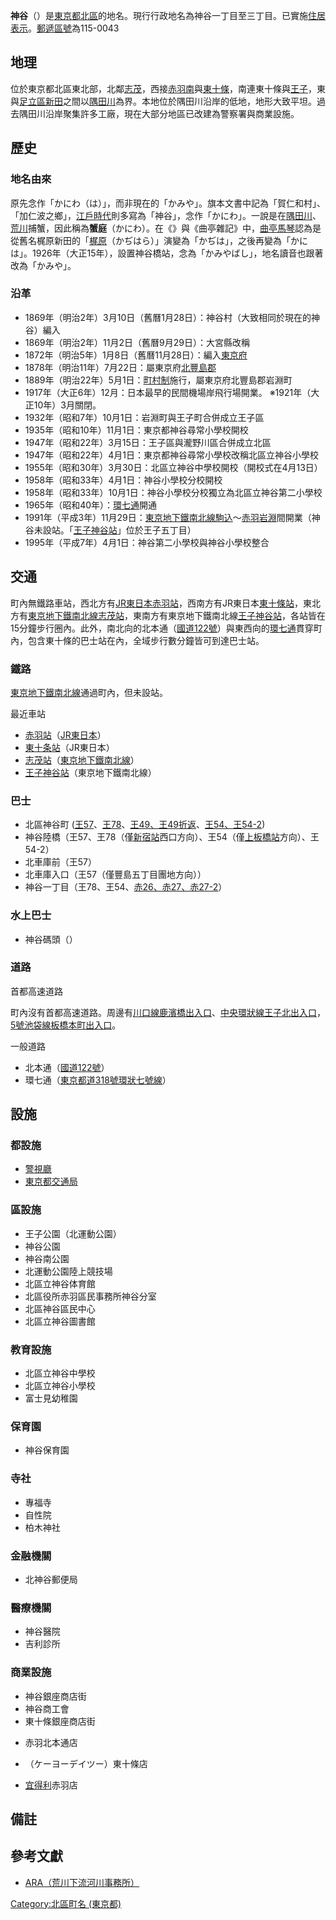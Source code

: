 {{Pathnav|日本|東京都|[[北區_(東京都)|北區]]|'''神谷'''|hide=y|frame=1}}
{{Infobox Settlement
|official_name = 神谷
|native_name =
|settlement_type = [[町|町]]
|image_skyline =
|imagesize =
|image_caption =
|image_flag =
|image_seal =
| image_map =
| map_caption =
| pushpin_map =
|subdivision_type = [[國家|國家]]
|subdivision_name = [[File:Flag_of_Japan.svg|border]] [[日本|日本]]
|subdivision_type1 = [[都道府縣|都道府縣]]
|subdivision_name1 = [[File:Flag_of_Tokyo_Prefecture.svg|25px]] [[東京都|東京都]]
|subdivision_type2 = [[東京都區部|特別區]]
|subdivision_name2 = [[File:Flag_of_Kita,_Tokyo.svg|25px]] [[北區_(東京都)|北區]]
|established_title =
|established_date =
|government_type =
|leader_title =
|leader_name =
|area_magnitude =
|area_total_sq_mi =
|area_total_km2 = 0.749
|area_land_sq_mi =
|area_land_km2 =
|area_urban_sq_mi =
|area_urban_km2 =
|area_metro_km2 =
|area_metro_sq_mi =
|population_as_of= 2013年（平成25年）11月1日
|population_footnotes = <ref>[http://www.city.kita.tokyo.jp/docs/digital/998/atts/099825/attachment/attachment.xls 人口統計表（平成25年11月1日現在）｜東京都北区] {{webarchive|url=https://web.archive.org/web/20131113115003/http://www.city.kita.tokyo.jp/docs/digital/998/atts/099825/attachment/attachment.xls |date=2013-11-13 }}</ref>
|population_total = 15397
|population_urban =
|population_metro =
|population_density_sq_mi =
|population_density_km2 = auto
| timezone = [[日本標準時間|JST]]
| utc_offset = +9
|timezone_DST =
|utc_offset_DST =
|latd=|latm=|lats=|latNS=
|longd=|longm=|longs=|longEW=
|elevation_footnotes=
|elevation_m =
|elevation_ft =
|postal_code_type = [[郵遞區號|郵遞區號]]
|postal_code = 115-0043
|area_code =
|website =
|footnotes =
}}
'''神谷'''（{{jpn|j=神谷|hg=かみや|rm=Kamiya|f=y}}）是[[東京都|東京都]][[北區_(東京都)|北區]]的地名。現行行政地名為神谷一丁目至三丁目。已實施[[住居表示|住居表示]]。[[郵遞區號|郵遞區號]]為115-0043

== 地理 ==
位於東京都北區東北部，北鄰[[志茂|志茂]]，西接[[赤羽南|赤羽南]]與[[東十條|東十條]]，南連東十條與[[王子_(東京都北區)|王子]]，東與[[足立區|足立區]][[新田_(足立區)|新田]]之間以[[隅田川|隅田川]]為界。本地位於隅田川沿岸的低地，地形大致平坦。過去隅田川沿岸聚集許多工廠，現在大部分地區已改建為警察署與商業設施。

== 歷史 ==
=== 地名由來 ===
原先念作「かにわ（は）」，而非現在的「かみや」。旗本文書中記為「賀仁和村」、「加仁波之鄉」，[[江戶時代|江戶時代]]則多寫為「神谷」，念作「かにわ」。一說是在[[隅田川|隅田川]]、[[荒川_(關東)|荒川]]捕蟹，因此稱為'''蟹庭'''（かにわ）。在《{{link-ja|兔園小說|兎園会}}》與《曲亭雜記》中，[[曲亭馬琴|曲亭馬琴]]認為是從舊名梶原新田的「[[梶原站|梶原]]（かぢはら）」演變為「かぢは」，之後再變為「かには」。1926年（大正15年），{{link-ja|王子電氣軌道|王子電気軌道}}設置神谷橋站，念為「かみやばし」，地名讀音也跟著改為「かみや」。

=== 沿革 ===
* 1869年（明治2年）3月10日（舊曆1月28日）：神谷村（大致相同於現在的神谷）編入{{link-ja|大宮縣|浦和県}}
* 1869年（明治2年）11月2日（舊曆9月29日）：大宮縣改稱{{link-ja|浦和縣|浦和県}}
* 1872年（明治5年）1月8日（舊曆11月28日）：編入[[東京府|東京府]]
* 1878年（明治11年）7月22日：屬東京府[[北豐島郡|北豐島郡]]
* 1889年（明治22年）5月1日：[[町村制|町村制]]施行，屬東京府北豐島郡岩淵町
* 1917年（大正6年）12月：日本最早的民間機場岸飛行場開業。 ※1921年（大正10年）3月關閉。
* 1932年（昭和7年）10月1日：岩淵町與王子町合併成立王子區
* 1935年（昭和10年）11月1日：東京都神谷尋常小學校開校
* 1947年（昭和22年）3月15日：王子區與瀧野川區合併成立北區
* 1947年（昭和22年）4月1日：東京都神谷尋常小學校改稱北區立神谷小學校
* 1955年（昭和30年）3月30日：北區立神谷中學校開校（開校式在4月13日）
* 1958年（昭和33年）4月1日：神谷小學校分校開校
* 1958年（昭和33年）10月1日：神谷小學校分校獨立為北區立神谷第二小學校
* 1965年（昭和40年）：[[東京都道318號環狀七號線|環七通]]開通
* 1991年（平成3年）11月29日：[[東京地下鐵南北線|東京地下鐵南北線]][[駒込站|駒込]]～[[赤羽岩淵站|赤羽岩淵]]間開業（神谷未設站。「[[王子神谷站|王子神谷站]]」位於王子五丁目）
* 1995年（平成7年）4月1日：神谷第二小學校與神谷小學校整合

== 交通 ==
町內無鐵路車站，西北方有[[東日本旅客鐵道|JR東日本]][[赤羽站|赤羽站]]，西南方有JR東日本[[東十條站|東十條站]]，東北方有[[東京地下鐵南北線|東京地下鐵南北線]][[志茂站|志茂站]]，東南方有東京地下鐵南北線[[王子神谷站|王子神谷站]]，各站皆在15分鐘步行圈內。此外，南北向的北本通（[[國道122號|國道122號]]）與東西向的[[東京都道318號環狀七號線|環七通]]貫穿町內，包含東十條的巴士站在內，全域步行數分鐘皆可到達巴士站。
=== 鐵路 ===
[[東京地下鐵南北線|東京地下鐵南北線]]通過町內，但未設站。

最近車站
* [[赤羽站|赤羽站]]（[[東日本旅客鐵道|JR東日本]]）
* [[東十条站|東十条站]]（JR東日本）
* [[志茂站|志茂站]]（[[東京地下鐵南北線|東京地下鐵南北線]]）
* [[王子神谷站|王子神谷站]]（東京地下鐵南北線）

=== 巴士 ===
* 北區神谷町 ([[都營巴士北營業所#王57系統|王57]]、[[都營巴士杉並支所#王78系統|王78]]、[[都營巴士千住營業所#王49系統|王49、王49折返]]、[[國際興業巴士練馬營業所#王子站～上板橋站線|王54、王54-2]])
* 神谷陸橋（王57、王78（僅[[新宿站|新宿站]]西口方向）、王54（僅[[上板橋站|上板橋站]]方向）、王54-2）
* 北車庫前（王57）
* 北車庫入口（王57（僅豐島五丁目團地方向））
* 神谷一丁目（王78、王54、[[國際興業巴士赤羽營業所#赤羽站～環七～西新井站、舍人線|赤26、赤27、赤27-2]]）

=== 水上巴士 ===
* 神谷碼頭（{{link-ja|東京水邊線|東京水辺ライン}}）

=== 道路 ===
;首都高速道路
町內沒有首都高速道路。周邊有[[首都高速川口線|川口線]][[鹿濱橋出入口|鹿濱橋出入口]]、[[首都高速中央環狀線|中央環狀線]][[王子北出入口|王子北出入口]]，[[首都高速5號池袋線|5號池袋線]][[板橋本町出入口|板橋本町出入口]]。
;一般道路
* 北本通（[[國道122號|國道122號]]）
* 環七通（[[東京都道318號環狀七號線|東京都道318號環狀七號線]]）

== 設施 ==
=== 都設施 ===
* [[警視廳|警視廳]]{{link-ja|赤羽警察署|赤羽警察署}}
* [[東京都交通局|東京都交通局]]{{link-ja|都營巴士北營業所|都営バス北営業所|北自動車營業所}}

=== 區設施 ===
* 王子公園（北運動公園）
* 神谷公園
* 神谷南公園
* 北運動公園陸上競技場
* 北區立神谷体育館
* 北區役所赤羽區民事務所神谷分室
* 北區神谷區民中心
* 北區立神谷圖書館

=== 教育設施 ===
* 北區立神谷中學校
* 北區立神谷小學校
* 富士見幼稚園

=== 保育園 ===
* 神谷保育園

=== 寺社 ===
* 專福寺
* 自性院
* 柏木神社

=== 金融機關 ===
* 北神谷郵便局

=== 醫療機關 ===
* 神谷醫院
* 吉利診所

=== 商業設施 ===
* 神谷銀座商店街
* 神谷商工會
* 東十條銀座商店街
* {{link-ja|大榮 (企業)|ダイエー|大榮}}赤羽北本通店
* {{link-ja|京葉 (企業)|ケーヨー|Keiyo D2}}（ケーヨーデイツー）東十條店
* [[宜得利|宜得利]]赤羽店

== 備註 ==
{{reflist}}

== 參考文獻 ==
* [https://web.archive.org/web/20130925011811/http://www.ara.go.jp/index.html ARA（荒川下流河川事務所）]

{{東京都北區的町名}}

{{DEFAULTSORT:Kamiya}}
[[Category:北區町名_(東京都)|Category:北區町名 (東京都)]]
